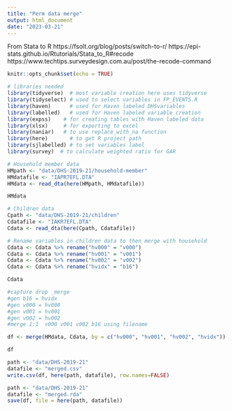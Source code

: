 ```yaml
---
title: "Perm data merge"
output: html_document
date: "2023-03-21"
---
```


From Stata to R
https://fsolt.org/blog/posts/switch-to-r/
https://epi-stats.github.io/Rtutorials/Stata_to_R#recode
https://www.techtips.surveydesign.com.au/post/the-recode-command


```r
knitr::opts_chunk$set(echo = TRUE)

# libraries needed
library(tidyverse)  # most variable creation here uses tidyverse 
library(tidyselect) # used to select variables in FP_EVENTS.R
library(haven)      # used for Haven labeled DHSvariables
library(labelled)   # used for Haven labeled variable creation
library(expss)    # for creating tables with Haven labeled data
library(xlsx)     # for exporting to excel
library(naniar)   # to use replace_with_na function
library(here)       # to get R project path
library(sjlabelled) # to set variables label
library(survey)  # to calculate weighted ratio for GAR
```


```r
# Household member data
HMpath <- "data/DHS-2019-21/household-member"
HMdatafile <- "IAPR7EFL.DTA"
HMdata <- read_dta(here(HMpath, HMdatafile))
```

```r
HMdata
```

```r
# Children data
Cpath <- "data/DHS-2019-21/children"
Cdatafile <- "IAKR7EFL.DTA"
Cdata <- read_dta(here(Cpath, Cdatafile))
```

```r
# Rename variables in children data to then merge with household
Cdata <- Cdata %>% rename("hv000" = "v000")
Cdata <- Cdata %>% rename("hv001" = "v001")
Cdata <- Cdata %>% rename("hv002" = "v002")
Cdata <- Cdata %>% rename("hvidx" = "b16")
```

```r
Cdata
```

```r
#capture drop _merge
#gen b16 = hvidx
#gen v000 = hv000
#gen v001 = hv001
#gen v002 = hv002
#merge 1:1  v000 v001 v002 b16 using filename

df <- merge(HMdata, Cdata, by = c("hv000", "hv001", "hv002", "hvidx"))
```

```r
df
```

```r
path <- "data/DHS-2019-21"
datafile <- "merged.csv"
write.csv(df, here(path, datafile), row.names=FALSE)
```

```r
path <- "data/DHS-2019-21"
datafile <- "merged.rda"
save(df, file = here(path, datafile)) 
```


